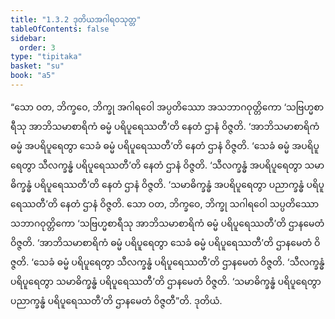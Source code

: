 ```yaml
---
title: "1.3.2 ဒုတိယအဂါရဝသုတ္တ"
tableOfContents: false
sidebar:
  order: 3
type: "tipitaka"
basket: "su"
book: "a5"
---
```



<DynamicBreadcrumb />

<Division number="22" book="a5">

<Paragraph number="77" book="a5">
“သော ဝတ, ဘိက္ခဝေ, ဘိက္ခု အဂါရဝေါ အပ္ပတိဿော အသဘာဂဝုတ္တိကော ‘သဗြဟ္မစာရီသု အာဘိသမာစာရိကံ ဓမ္မံ ပရိပူရေဿတီ’တိ နေတံ ဌာနံ ဝိဇ္ဇတိ. ‘အာဘိသမာစာရိကံ ဓမ္မံ အပရိပူရေတွာ သေခံ ဓမ္မံ ပရိပူရေဿတီ’တိ နေတံ ဌာနံ ဝိဇ္ဇတိ. ‘သေခံ ဓမ္မံ အပရိပူရေတွာ သီလက္ခန္ဓံ ပရိပူရေဿတီ’တိ နေတံ ဌာနံ ဝိဇ္ဇတိ. ‘သီလက္ခန္ဓံ အပရိပူရေတွာ သမာဓိက္ခန္ဓံ ပရိပူရေဿတီ’တိ နေတံ ဌာနံ ဝိဇ္ဇတိ. ‘သမာဓိက္ခန္ဓံ အပရိပူရေတွာ ပညာက္ခန္ဓံ ပရိပူရေဿတီ’တိ နေတံ ဌာနံ ဝိဇ္ဇတိ.
</Paragraph>

<Paragraph number="78" book="a5">
သော ဝတ, ဘိက္ခဝေ, ဘိက္ခု သဂါရဝေါ သပ္ပတိဿော သဘာဂဝုတ္တိကော ‘သဗြဟ္မစာရီသု အာဘိသမာစာရိကံ ဓမ္မံ ပရိပူရေဿတီ’တိ ဌာနမေတံ ဝိဇ္ဇတိ. ‘အာဘိသမာစာရိကံ ဓမ္မံ ပရိပူရေတွာ သေခံ ဓမ္မံ ပရိပူရေဿတီ’တိ ဌာနမေတံ ဝိဇ္ဇတိ. ‘သေခံ ဓမ္မံ ပရိပူရေတွာ သီလက္ခန္ဓံ ပရိပူရေဿတီ’တိ ဌာနမေတံ ဝိဇ္ဇတိ. ‘သီလက္ခန္ဓံ ပရိပူရေတွာ သမာဓိက္ခန္ဓံ ပရိပူရေဿတီ’တိ ဌာနမေတံ ဝိဇ္ဇတိ. ‘သမာဓိက္ခန္ဓံ ပရိပူရေတွာ ပညာက္ခန္ဓံ ပရိပူရေဿတီ’တိ ဌာနမေတံ ဝိဇ္ဇတီ”တိ.

</Paragraph>
</Division>

<Paragraph number="79" type="center" book="a5">
ဒုတိယံ.
</Paragraph>